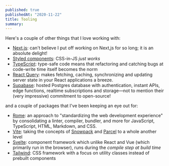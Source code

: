 ```yaml
---
published: true
publishedAt: "2020-11-22"
title: Tooling
summary:
---
```


Here's a couple of other things that I love working with:

- [Next.js](https://nextjs.org): can't believe I put off working on Next,js for so long; it is an absolute delight!
- [Styled components](https://styled-components.com): CSS-in-JS _just works_
- [TypeScript](https://www.typescriptlang.org): type-safe code means that refactoring and catching bugs at code-write time itself becomes the norm
- [React Query](https://react-query.tanstack.com): makes fetching, caching, synchronizing and updating server state in your React applications a breeze.
- [Supabase](https://supabase.com): hosted Postgres database with authentication, instant APIs, edge functions, realtime subscriptions and storage—not to mention their (very impressive) commitment to open-source!

and a couple of packages that I've been keeping an eye out for:

- [Rome](https://rome.tools): an approach to "standardizing the web development experience" by consolidating a linter, compiler, bundler, and more for JavaScript, TypeScript, HTML, Markdown, and CSS.
- [Vite](https://vitejs.dev): taking the concepts of [Snowpack](https://snowpack.dev) and [Parcel](https://parceljs.org) to a whole another level
- [Svelte](https://svelte.dev): component framework which unlike React and Vue (which primarily run in the browser), runs during the _compile step at build time_
- [Tailwind](https://tailwindcss.com): CSS framework with a focus on utility classes instead of prebuilt components
